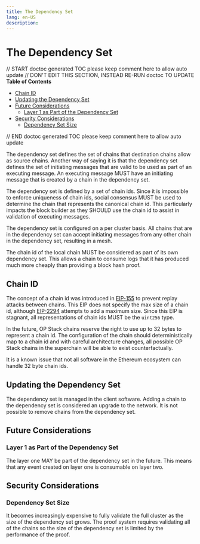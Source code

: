 ```yaml
---
title: The Dependency Set
lang: en-US
description:
---
```


# The Dependency Set

// START doctoc generated TOC please keep comment here to allow auto update
// DON'T EDIT THIS SECTION, INSTEAD RE-RUN doctoc TO UPDATE
**Table of Contents**

- [Chain ID](#chain-id)
- [Updating the Dependency Set](#updating-the-dependency-set)
- [Future Considerations](#future-considerations)
  - [Layer 1 as Part of the Dependency Set](#layer-1-as-part-of-the-dependency-set)
- [Security Considerations](#security-considerations)
  - [Dependency Set Size](#dependency-set-size)

// END doctoc generated TOC please keep comment here to allow auto update

The dependency set defines the set of chains that destination chains allow as source chains. Another way of
saying it is that the dependency set defines the set of initiating messages that are valid to be used
as part of an executing message. An executing message MUST have an initiating message that is created by a chain
in the dependency set.

The dependency set is defined by a set of chain ids. Since it is impossible to enforce uniqueness of chain ids,
social consensus MUST be used to determine the chain that represents the canonical chain id. This
particularly impacts the block builder as they SHOULD use the chain id to assist in validation
of executing messages.

The dependency set is configured on a per cluster basis. All chains that are in the dependency set
can accept initiating messages from any other chain in the dependency set, resulting in a mesh.

The chain id of the local chain MUST be considered as part of its own dependency set. This allows a chain
to consume logs that it has produced much more cheaply than providing a block hash proof.

## Chain ID

The concept of a chain id was introduced in [EIP-155](https://eips.ethereum.org/EIPS/eip-155) to prevent
replay attacks between chains. This EIP does not specify the max size of a chain id, although
[EIP-2294](https://eips.ethereum.org/EIPS/eip-2294) attempts to add a maximum size. Since this EIP is
stagnant, all representations of chain ids MUST be the `uint256` type.

In the future, OP Stack chains reserve the right to use up to 32 bytes to represent a chain id. The
configuration of the chain should deterministically map to a chain id and with careful architecture
changes, all possible OP Stack chains in the superchain will be able to exist counterfactually.

It is a known issue that not all software in the Ethereum ecosystem can handle 32 byte chain ids.

## Updating the Dependency Set

The dependency set is managed in the client software. Adding a chain to the dependency set is
considered an upgrade to the network. It is not possible to remove chains from the dependency set.

## Future Considerations

### Layer 1 as Part of the Dependency Set

The layer one MAY be part of the dependency set in the future. This means that any event
created on layer one is consumable on layer two.

## Security Considerations

### Dependency Set Size

It becomes increasingly expensive to fully validate the full cluster as the size of the dependency
set grows. The proof system requires validating all of the chains so the size of the dependency
set is limited by the performance of the proof.
